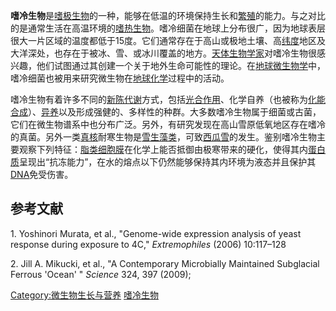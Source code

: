 {{Original research}}
'''嗜冷生物'''是[[嗜极生物|嗜极生物]]的一种，能够在低温的环境保持生长和[[繁殖|繁殖]]的能力。与之对比的是通常生活在高温环境的[[嗜热生物|嗜热生物]]。嗜冷细菌在地球上分布很广，因为地球表层很大一片区域的温度都低于15度。它们通常存在于高山或极地土壤、高[[纬度|纬度]]地区及大洋深处，也存在于被冰、雪、或冰川覆盖的地方。[[天体生物学家|天体生物学家]]对嗜冷生物很感兴趣，他们试图通过其创建一个关于地外生命可能性的理论{{cn}}。在[[地球微生物学|地球微生物学]]中，嗜冷细菌也被用来研究微生物在[[地球化学|地球化学]]过程中的活动。

嗜冷生物有着许多不同的[[新陈代谢|新陈代谢]]方式，包括[[光合作用|光合作用]]、化学自养（也被称为[[化能合成|化能合成]]）、[[异养生物|异养]]以及形成强健的、多样性的种群。大多数嗜冷生物属于细菌或古菌，它们在微生物谱系中也分布广泛。另外，有研究发现在高山雪原低氧地区存在嗜冷的真菌。另外一类[[真核生物|真核]]耐寒生物是[[雪生藻类|雪生藻类]]，可致[[西瓜雪|西瓜雪]]的发生。鉴别嗜冷生物主要观察下列特征：[[脂类|脂类]][[细胞膜|细胞膜]]在化学上能否抵御由极寒带来的硬化，使得其内[[蛋白质|蛋白质]]呈现出“抗冻能力”，在水的熔点以下仍然能够保持其内环境为液态并且保护其[[DNA|DNA]]免受伤害。

== 参考文献 ==
<references/>
1. Yoshinori Murata, et al., "Genome-wide expression analysis of yeast response during exposure to 4C," ''Extremophiles'' (2006) 10:117–128

2. Jill A. Mikucki, et al., "A Contemporary Microbially Maintained Subglacial Ferrous 'Ocean' " ''Science'' 324, 397 (2009); 


{{嗜极生物}}

[[Category:微生物生长与营养|Category:微生物生长与营养]]
[[Category:嗜冷生物|]]